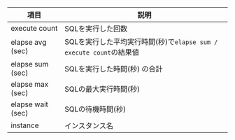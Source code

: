 | 項目                | 説明                                                 |
| ----------------- | -------------------------------------------------- |
| execute count     | SQLを実行した回数                                         |
| elapse avg (sec)  | SQLを実行した平均実行時間(秒)で`elapse sum / execute count`の結果値 |
| elapse sum (sec)  | SQLを実行した時間(秒) の合計                                  |
| elapse max (sec)  | SQLの最大実行時間(秒)                                      |
| elapse wait (sec) | SQLの待機時間(秒)                                        |
| instance          | インスタンス名                                            |
